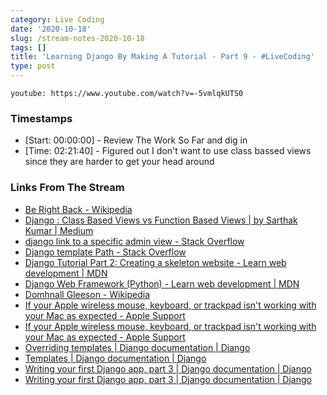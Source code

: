 ```yaml
---
category: Live Coding
date: '2020-10-18'
slug: /stream-notes-2020-10-18
tags: []
title: 'Learning Django By Making A Tutorial - Part 9 - #LiveCoding'
type: post
---
```



`youtube: https://www.youtube.com/watch?v=-5vmlqkUTS0`

### Timestamps

- [Start: 00:00:00] - Review The Work So Far and dig in
- [Time: 02:21:40] - Figured out I don't want to use class bassed views since they are harder to get your head around

### Links From The Stream

- [Be Right Back - Wikipedia](https://en.wikipedia.org/wiki/Be_Right_Back)
- [Django : Class Based Views vs Function Based Views | by Sarthak Kumar | Medium](https://medium.com/@ksarthak4ever/django-class-based-views-vs-function-based-view-e74b47b2e41b)
- [django link to a specific admin view - Stack Overflow](https://stackoverflow.com/questions/18638164/django-link-to-a-specific-admin-view)
- [Django template Path - Stack Overflow](https://stackoverflow.com/questions/3038459/django-template-path)
- [Django Tutorial Part 2: Creating a skeleton website - Learn web development | MDN](https://developer.mozilla.org/en-US/docs/Learn/Server-side/Django/skeleton_website)
- [Django Web Framework (Python) - Learn web development | MDN](https://developer.mozilla.org/en-US/docs/Learn/Server-side/Django)
- [Domhnall Gleeson - Wikipedia](https://en.wikipedia.org/wiki/Domhnall_Gleeson)
- [If your Apple wireless mouse, keyboard, or trackpad isn't working with your Mac as expected - Apple Support](https://support.apple.com/en-us/HT204621#notscroll)
- [If your Apple wireless mouse, keyboard, or trackpad isn't working with your Mac as expected - Apple Support](https://support.apple.com/en-us/HT204621)
- [Overriding templates | Django documentation | Django](https://docs.djangoproject.com/en/3.1/howto/overriding-templates/)
- [Templates | Django documentation | Django](https://docs.djangoproject.com/en/3.1/topics/templates/)
- [Writing your first Django app, part 3 | Django documentation | Django](https://docs.djangoproject.com/en/3.1/intro/tutorial03/#use-the-template-system)
- [Writing your first Django app, part 3 | Django documentation | Django](https://docs.djangoproject.com/en/3.1/intro/tutorial03/)